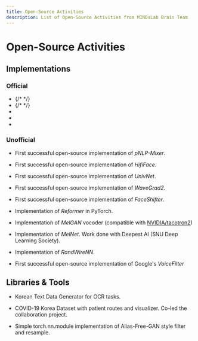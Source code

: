 ```yaml
---
title: Open-Source Activities
description: List of Open-Source Activities from MINDsLab Brain Team
---
```




# Open-Source Activities

<!-- ![Minds Lab Logo](assets/mindslab_logo.png) -->
## Implementations

### Official

<section id="activities" className={styles.category}>
    <ul className={styles.repositories}>
        <li>
            {/* <features.StarItem userName="mindslab-ai" repoName="phaseaug" /> */}
            <features.StarItem repoName="phaseaug" />
            <features.GithubLinkItem repoName="phaseaug" repoNickname="PhaseAug"  />
            <features.PaperLinkItem paperLink="https://arxiv.org/abs/2211.04610" title="PhaseAug: A Differentiable Augmentation for Speech Synthesis to Simulate One-to-Many Mapping" />
        </li>
        <li>
            {/* <features.StarItem userName="mindslab-ai" repoName="assem-vc" /> */}
            <features.StarItem repoName="assem-vc" />
            <features.GithubLinkItem repoName="assem-vc" repoNickname="Assem-VC"  />
            <features.PaperLinkItem paperLink="https://arxiv.org/abs/2104.00931" title="Assem-VC: Realistic Voice Conversion by Assembling Modern Speech Synthesis Techniques" />
        </li>
        <li>
            <features.StarItem repoName="nuwave" />
            <features.GithubLinkItem repoName="nuwave" repoNickname="NU-Wave"  />
            <features.PaperLinkItem paperLink="https://arxiv.org/abs/2104.02321" title="NU-Wave: A Diffusion Probabilistic Model for Neural Audio Upsampling" />
        </li>
        <li>
            <features.StarItem repoName="nuwave2" />
            <features.GithubLinkItem repoName="nuwave2" repoNickname="NU-Wave 2"  />
            <features.PaperLinkItem paperLink="https://arxiv.org/abs/2206.08545" title="NU-Wave 2: A General Neural Audio Upsampling Model for Various Sampling Rates" />
        </li>
        <li>
            <features.StarItem repoName="cotatron" />
            <features.GithubLinkItem repoName="cotatron" repoNickname="Cotatron"  />
            <features.PaperLinkItem paperLink="https://arxiv.org/abs/2005.03295" title="Cotatron: Transcription-Guided Speech Encoder for Any-to-Many Voice Conversion without Parallel Data" />
        </li>
    </ul>
</section>

### Unofficial

<section id="activities" className={styles.category}>
    <ul className={styles.repositories}>
        <li>
            <features.StarItem repoName="pnlp-mixer" />
            <features.GithubLinkItem repoName="pnlp-mixer" repoNickname="pNLP-Mixer"  />
            <features.PaperLinkItem paperLink="https://arxiv.org/abs/2202.04350" title="pNLP-Mixer: an Efficient all-MLP Architecture for Language" />
            <p className={styles.description}>
                First successful open-source implementation of <i>pNLP-Mixer</i>.
            </p>
        </li>
        <li>
            <features.StarItem repoName="hififace" />
            <features.GithubLinkItem repoName="hififace" repoNickname="HifiFace"  />
            <features.PaperLinkItem paperLink="https://arxiv.org/abs/2106.09965" title="HifiFace: 3D Shape and Semantic Prior Guided High Fidelity Face Swapping" />
            <p className={styles.description}>
                First successful open-source implementation of <i>HifiFace</i>.
            </p>
        </li>
        <li>
            <features.StarItem repoName="univnet" />
            <features.GithubLinkItem repoName="univnet" repoNickname="UnivNet"  />
            <features.PaperLinkItem paperLink="https://arxiv.org/abs/2106.07889" title="UnivNet: A Neural Vocoder with Multi-Resolution Spectrogram Discriminators for High-Fidelity Waveform Generation" />
            <p className={styles.description}>
                First successful open-source implementation of <i>UnivNet</i>.
            </p>
        </li>
        <li>
            <features.StarItem repoName="wavegrad2" />
            <features.GithubLinkItem repoName="wavegrad2" repoNickname="WaveGrad2"  />
            <features.PaperLinkItem paperLink="https://arxiv.org/abs/2106.09660" title="WaveGrad 2: Iterative Refinement for Text-to-Speech Synthesis" />
            <p className={styles.description}>
                First successful open-source implementation of <i>WaveGrad2</i>.
            </p>
        </li>
        <li>
            <features.StarItem repoName="faceshifter" />
            <features.GithubLinkItem repoName="faceshifter" repoNickname="FaceShifter"  />
            <features.PaperLinkItem paperLink="https://arxiv.org/abs/1912.13457" title="FaceShifter: Towards High Fidelity And Occlusion Aware Face Swapping" />
            <p className={styles.description}>
                First successful open-source implementation of <i>FaceShifter</i>.
            </p>
        </li>
        <li>
            <features.StarItem userName="Rick-McCoy" repoName="Reformer-pytorch" />
            <features.GithubLinkItem userName="Rick-McCoy" repoName="Reformer-pytorch" repoNickname="Reformer-pytorch"  />
            <features.PaperLinkItem paperLink="https://arxiv.org/abs/2001.04451" title="Reformer: The Efficient Transformer" />
            <p className={styles.description}>
                Implementation of <i>Reformer</i> in PyTorch.
            </p>
        </li>
        <li>
            <features.StarItem userName="seungwonpark" repoName="melgan" />
            <features.GithubLinkItem userName="seungwonpark" repoName="melgan" repoNickname="MelGAN"  />
            <features.PaperLinkItem paperLink="https://arxiv.org/abs/1910.06711" title="MelGAN: Generative Adversarial Networks for Conditional Waveform Synthesis" />
            <p className={styles.description}>
                Implementation of <i>MelGAN</i> vocoder (compatible with <a href="https://github.com/NVIDIA/tacotron2">NVIDIA/tacotron2</a>)
            </p>
        </li>
        <li>
            <features.StarItem userName="Deepest-Project" repoName="MelNet" />
            <features.GithubLinkItem userName="Deepest-Project" repoName="MelNet" repoNickname="MelNet"  />
            <features.PaperLinkItem paperLink="https://arxiv.org/abs/1906.01083" title="MelNet: A Generative Model for Audio in the Frequency Domain" />
            <p className={styles.description}>
                Implementation of <i>MelNet</i>. Work done with Deepest AI (SNU Deep Learning Society).
            </p>
        </li>
        <li>
            <features.StarItem userName="seungwonpark" repoName="RandWireNN" />
            <features.GithubLinkItem userName="seungwonpark" repoName="RandWireNN" repoNickname="RandWireNN"  />
            <features.PaperLinkItem paperLink="https://arxiv.org/abs/1904.01569" title="Exploring Randomly Wired Neural Networks for Image Recognition" />
            <p className={styles.description}>
                Implementation of <i>RandWireNN</i>.
            </p>
        </li>
        <li>
            <features.StarItem repoName="voicefilter" />
            <features.GithubLinkItem repoName="voicefilter" repoNickname="VoiceFilter"  />
            <features.PaperLinkItem paperLink="https://arxiv.org/abs/1810.04826" title="VoiceFilter: Targeted Voice Separation by Speaker-Conditioned Spectrogram Masking" />
            <p className={styles.description}>
                First successful open-source implementation of Google's <i>VoiceFilter</i>
            </p>
        </li>
    </ul>
</section>

## Libraries & Tools

<section id="activities" className={styles.category}>
    <ul className={styles.repositories}>
        <li>
            <features.StarItem userName="Diuven" repoName="KoTDG" />
            <features.GithubLinkItem userName="Diuven" repoName="KoTDG" repoNickname="KoTDG"  />
            <p className={styles.description}>
                Korean Text Data Generator for OCR tasks.
            </p>
        </li>
        <li>
            <features.StarItem userName="ThisIsIsaac" repoName="Data-Science-for-COVID-19" />
            <features.GithubLinkItem userName="ThisIsIsaac" repoName="Data-Science-for-COVID-19" repoNickname="Data-Science-for-COVID-19"  />
            <p className={styles.description}>
                COVID-19 Korea Dataset with patient routes and visualizer. Co-led the collaboration project.
            </p>
        </li>
        <li>
            <features.StarItem userName="junjun3518" repoName="alias-free-torch" />
            <features.GithubLinkItem userName="junjun3518" repoName="alias-free-torch" repoNickname="Alias-Free-Torch"  />
            <p className={styles.description}>
                Simple torch.nn.module implementation of Alias-Free-GAN style filter and resample.
            </p>
        </li>
    </ul>
</section>

